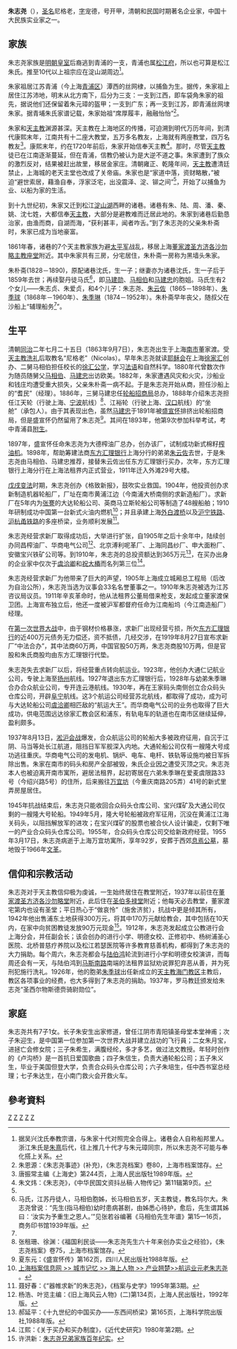 '''朱志尧'''（{{bd|1863年|9月7日|1955年|3月17日|catIdx=Z朱}}），[[圣名|圣名]]尼格老，[[表字|字]]宠德，号开甲，清朝和民国时期著名企业家，中国十大民族实业家之一。


== 家族 ==

朱志尧家族是[[明朝皇室|明朝皇室]]后裔逃到青浦的一支，青浦也属[[松江府|松江府]]，所以也可算是松江朱氏。推至10代以上祖宗应在淀山湖周边<ref>据吴兴沈氏奉教宗谱，与朱家十代对照完全合得上。诸巷会人自称船邦里人。浙江朱氏是[[朱熹|朱熹]]后代，往上推几十代才与朱元璋同宗，所以朱志尧不可能与奉化搭上关系。</ref>。

朱家祖居江苏青浦（今上海[[青浦区|青浦区]]）潭西的丝网棣，以捕鱼为生。据传，朱家祖上居住江苏沛地，明末从北方南下，后分为三支：一支到江西，即车袋角朱家的祖先，据说他们还保留着朱元璋的盔甲；一支到广东；再一支到江苏，即青浦丝网埭朱家。据青埔朱氏家谱记载，朱家始祖“席厚履丰，融融怡怡”<ref name="#1">朱恩源：《朱志尧事迹》(补充)，《朱志尧档案》卷80，上海市档案馆存。</ref>。

朱家和[[天主教|天主教]]渊源甚深。天主教在上海地区的传播，可迫溯到明代万历年间，到清代康熙末年，江南共有十二座大教堂，五万多名教友，上海就有两座教堂，四万名教友<ref>唐振常主编《上海史》第244页，上海人民出版牡1989年版。</ref>。康熙末年，约在1720年前后，朱家开始信奉天主教<ref>朱文炜：《朱志尧》，《中华民国文资抖丛稿·人物传记》第11辑第9页。</ref>。那时，尽管[[天主教|天主教]]徒已在江南逐渐蔓延，但在青浦，信教仍被认为是大逆不道之事。朱家遭到了族众的激烈反对，结果被赶出故里，移居金家庄。清朝雍正、乾隆年间，[[天主教|天主教]]遭清廷禁止，上海城的老天主堂也改成了关帝庙。朱家也是“家道中落，资财略散，”被迫“避世索居，藉渔自奉，浮家泛宅，出没震泽、淀、铆之间”<ref name="#1"/>，开始了以捕鱼为业、以船为家的生活。

到十九世纪初，朱家又迁到松江[[淀山湖|淀山湖]]西畔的诸巷。诸巷有朱、陆、周、潘、秦、姚、沈七姓，大都信奉[[天主教|天主教]]，大部分是避教难而迁居此地的。朱家到诸巷后勤恳治家，由渔而商，自湖而海，“获利甚丰，闻者咋舌。”到了朱志尧的父亲朱朴斋时，朱家已成为当地豪富。

1861年春，诸巷的7个天主教家族为避[[太平军|太平军]]战乱，移居上海[[董家渡圣方济各沙勿略堂|董家渡圣方济各沙勿略主教座堂]]附近。其中朱家共有三房，分宅居住，朱朴斋一房称为黑墙头朱家。

朱朴斋(1828－1890)，原配诸巷沈氏，生一子；继妻亦为诸巷沈氏，生一子后于1859年去世；再续娶丹徒马氏<ref>马氏，江苏丹徒人，马相伯胞姊，长马相伯五岁，天主教徒，教名玛尔大。朱志尧曾说：“先生(指马相伯)幼时患病甚剧，由姊悉心待护，愈后，先生谓其姊曰：‘汝实为予重生之恩人。’”见张若谷编著《马相伯先生年谱》第15—16页，商务印书馆1939年版。</ref>，即[[马建勋|马建勋]]、[[马相伯|马相伯]]和[[马建忠|马建忠]]的胞姐。马氏生有2个女儿——朱志贞、朱爱贞，和4个儿子：朱志尧、[[朱云佐|朱云佐]]（1865－1898年）、[[朱开敏|朱季球]]（1868年－1960年）、[[朱季琳|朱季琳]]（1874－1952年）。朱朴斋早年丧父，随叔父在沙船上“辅理船务<ref name="#1"/>”。

==生平==

清朝[[同治|同治]]二年七月二十五日（1863年9月7日），朱志尧出生于上海[[南市|南市]]董家渡。受[[天主教|天主教]][[洗礼|洗礼]]后取教名“尼格老”（Nicolas）。早年朱志尧就读[[耶稣会|耶稣会]]在上海[[徐家汇|徐家汇]]创办、二舅马相伯担任校长的[[徐汇中学|徐汇公学]]，学习[[法语|法语]]和自然科学。1880年代曾数次作为随员随舅父[[马相伯|马相伯]]、[[马建忠|马建忠]]出访欧美。1882年，朱家遭遇风灾和火灾，沙船业和钱庄均遭受重大损失，父亲朱朴斋一病不起。于是朱志尧开始从商，担任沙船上的“耆民”（经理）。1886年，三舅马建忠任[[轮船招商局|轮船招商局]]总办，1888年介绍朱志尧担任江天轮（行驶上海、[[宁波|宁波]]航线）<ref>张租珊、徐渊：《福国利民谈——朱志尧先生六十年来创办实业之经验》，《朱志尧档案》卷75，上海市档案馆存。</ref>、江裕轮（行驶上海、[[汉口|汉口]]航线）的“坐舱”（承包人）。由于其表现出色，虽然[[马建忠|马建忠]]于1891年被[[盛宣怀|盛宣怀]]排挤出轮船招商局，但是盛宣怀仍然留用了朱志尧<ref>夏东元：《盛宣怀传》第162页，四川人民出版社1988年版。</ref>。其间在1893年，他第9次参加科举考试，考中青浦县[[秀才|附生]]。

1897年，盛宣怀任命朱志尧为大德榨油厂总办，创办该厂，试制成功新式棉籽[[榨油机|榨油机]]。1898年，帮助筹建法商[[东方汇理银行|东方汇理银行]]上海分行的弟弟[[朱云佐|朱云佐]]去世，于是朱志尧由马相伯、马建忠推荐，接替朱云佐出任东方汇理银行买办，次年，东方汇理银行上海分行在上海法租界内正式营业，1911年迁入外滩29号大楼。

[[戊戌变法|戊戌变法]]时期，朱志尧创办《格致新报》，鼓吹实业救国。1904年，他投资创办求新制造机器轮船厂，厂址在南市黄浦江边（今南浦大桥南侧的求新造船厂）。求新厂在5年内为[[张謇|张謇]]的大达轮船公司、英商马立斯轮船公司等制造了48艘船舶；1910年研制成功中国第一台新式火油内燃机<ref>[http://www.archives.sh.cn/docs/200806/d_204047.html  上海档案信息网 >> 城市记忆 >> 海上人物 >> 产业翘楚>>航运业元老朱志尧] {{webarchive|url=https://web.archive.org/web/20120610052201/http://www.archives.sh.cn/docs/200806/d_204047.html |date=2012-06-10 }}。</ref>；并且承建上海[[外白渡桥|外白渡桥]]以及[[沪宁铁路|沪宁铁路]]、[[沪杭甬铁路|沪杭甬铁路]]的多座桥梁，业务顺利发展<ref>聂好春：《“器帷求新”的朱志尧》，《档案与史学》1995年第3期。</ref>。

朱志尧经营求新厂取得成功后，大举进行扩张，自1905年之后十余年中，陆续创办同昌榨油厂、华商电气公司<ref>杨浩、叶览主编：《旧上海风云人物》(二)第134页，上海人民出版社，1992年版。</ref>、北京溥利呢革厂、上海同昌纱厂、申大面粉厂、安徽宝兴铁矿公司等。到1910年，朱志尧的总投资额达到365万元<ref>郝延平：《十九世纪的中国买办——东西间桥梁》第165页，上海科学院出版社,1988年版。</ref>，在买办出身的企业家中仅次于[[虞洽卿|虞洽卿]]和[[祝大椿|祝大椿]]而名列第三位<ref>江熙：《关于买办和买办制度》，《近代史研究》1980年第2期。</ref>。

朱志尧经营求新厂为他带来了巨大的声望，1905年上海成立城厢总工程局（后改为自治公所），朱志尧当选为议事会33名名誉董事之一。1910年朱志尧被选为江苏咨议局议员。1911年辛亥革命时，他从法租界公董局借来枪支，发起成立董家渡保卫团。上海宣布独立后，他还一度被沪军都督府任命为江南船坞（今江南造船厂）经理。

在[[第一次世界大战|第一次世界大战]]中，由于钢材价格暴涨，求新厂出现经营亏损，所欠[[东方汇理银行|东方汇理银行]]的近400万元债务无力偿还，资不抵债，几经交涉，在1919年8月27日宣布求新厂“中法合办”，其中法商60万两，中国官股50万两，朱志尧商股10万两，但是官股和朱氏商股均由东方汇理银行代垫。

朱志尧失去求新厂以后，将经营重点转向航运业。1923年，他创办大通仁记航业公司，专驶上海至[[扬州|扬州]]航线。1927年退出东方汇理银行后，1928年与幼弟朱季琳合办合众航业公司，专开连云港航线。1930年，再在王家码头南侧创立合众码头仓库公司，开辟[[阜宁|阜宁]]航线。这3个航运公司经营苏北航线，都取得了成功，成为可与大达轮船公司[[虞洽卿|虞洽卿]]相匹敌的“航运大王”。而华商电气公司的业务也取得了巨大成功，供电范围远达徐家汇教会区和浦东，有轨电车的轨道也在南市区继续延伸，盈利颇多。

1937年8月13日，[[淞沪会战|淞沪会战]]爆发，合众航运公司的轮船大多被政府征用，自沉于江阴、马当等处长江航道，阻挡日军军舰深入内地。大通轮船公司仅有一艘隆大号成功逃往重庆。华商电气公司的发电机、锅炉、电车、电杆、铁轨等设施均被日军拆除出售。朱家在南市的码头和房产全部被毁，朱氏企业因之遭受灭顶之灾。朱志尧本人也被迫离开南市寓所，避居法租界，起初寄居在六弟朱季琳在爱麦虞限路33号（今绍兴路5号）的住所，后来搬往[[万宜坊|万宜坊]]（今重庆南路205弄）41号的新式里弄房屋居住。

1945年抗战结束后，朱志尧只能收回合众码头仓库公司、宝兴煤矿及大通公司仅剩的一艘隆大号轮船。1949年5月，隆大号轮船被政府军征用，沉没在黄浦江江海关码头，以阻挡解放军的进攻；在宝兴煤矿的股票也被合伙人设计骗走，仅剩下唯一的产业合众码头仓库公司。1955年，合众码头仓库公司交给新政府经营。1955年3月17日，朱志尧病逝于上海万宜坊寓所，享年92岁，安葬于西郊[[息焉堂|息焉公墓]]，墓地毁于1966年[[文革|文革]]。

==信仰和宗教活动==

朱志尧对于天主教信仰极为虔诚，一生始终居住在教堂附近，1937年以前住在[[董家渡圣方济各沙勿略堂|董家渡圣方济各沙勿略堂]]附近，此后住在[[重庆南路圣伯多禄堂|圣伯多禄堂]]附近；他每天必去教堂，董家渡宅第内也设有圣堂；平日热心于“做哀怜”（施舍济贫），抗战中更是倾其所有，1942年他出售浦东土地获得300万元，将其中170万元献给教会，其中包括在10天内，在家中向贫困教徒发放90万元现金<ref>许洪新：[http://www.soobb.com/Destination_Item_Blog_229016.html 朱志尧兄弟家族百年纪实]{{dead link|date=2018年3月 |bot=InternetArchiveBot |fix-attempted=yes }}。</ref>。1912年，朱志尧发起成立公教进行会上海分会，并任副会长；该会创办的进行小学、明德女校、正修初中、杨树浦圣心医院、北桥普慈疗养院以及松江若瑟医院等许多教育慈善机构，都得到了朱志尧的大力捐助。每个周六，朱志尧都会与[[陆伯鸿|陆伯鸿]]轮流到进行小学和明德女校演讲，而每周还会有一天，与陆伯鸿到[[马斯南路|马斯南路]]南端的法租界监狱劝说罪犯弃恶从善，并为死刑犯施行洗礼。1926年，他的胞弟[[朱开敏|朱季球]]出任新成立的[[天主教海门教区|天主教海门教区]]主教后，教区各项事业的经费，也大多得到了朱志尧的捐助。1937年，罗马教廷颁发给朱志尧“圣西尔物斯德赍骑尉勋位”。

==家庭==
朱志尧共有7子1女。长子朱安生出家修道，曾任江阴市青阳镇圣母堂本堂神甫；次子朱迎生，是中国第一位参加第一次世界大战并建立战功的飞行員；二女朱月宝，进拯亡会修女院；三子朱希生，满腹经纶，多才多艺，做过法文教授。年轻时创作的《卢沟桥》是一首抗日爱国歌曲；四子朱信生，负责大通轮船公司；五子朱义生，毕业于美国但登大学，负责合众码头仓库公司；六子朱培生，任中西书室总经理；七子朱达生，在小南门救火会开救火车。

==參考資料==
<div class="references-small">
<references />
</div>

[[Category:中国商人|Z]]
[[Category:中国十大买办|Z]]
[[Category:中國天主教徒|Z]]
[[Category:上海人|Z]]
[[Category:朱姓|Z]]